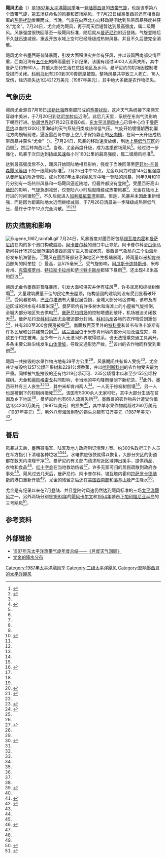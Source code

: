 {{Infobox Hurricane
| Name=飓风尤金<br />{{lang|en|Hurricane Eugene}}
| Type=飓风
| Year=1987
| Basin=EPac
| Image location=Eugene 25 july 1987 1512Z.jpg
| Image name=1987年7月25日的飓风尤金
| Formed=1987年7月22日
| Dissipated=1987年7月26日
| 1-min winds=85
| Pressure=
| Damages=142.12
| Fatalities=共三人
| Areas=墨西哥西部
| Hurricane season=[[1987年太平洋飓风季|1987年太平洋飓风季]]
}}
'''飓风尤金'''（{{lang-en|Hurricane Eugene}}）是[[1987年太平洋飓风季|1987年太平洋飓风季]]唯一[[登陸_(氣象學)|登陆]][[墨西哥|墨西哥]]的[[热带气旋|热带气旋]]，也是该季第八个热带气旋，第五场获命名的风暴和首场飓风，于7月22日经离墨西哥还有相当距离的[[热带扰动|热带扰动]]发展而成。当晚，气旋在向西北方向移动期间达到热带风暴强度并获名“尤金”。7月24日，尤金成为飓风，再于两天后短暂达到最高强度，属二级飓风。风暴强度很快回落至一级飓风标准，随后就从[[曼萨尼约|曼萨尼约]]附近登陆。气旋登陆后不久就迅速减弱，重返开放水域上空时已经降级成热带风暴，并且不久后便完全消散。

飓风尤金令墨西哥普降暴雨，引发大面积洪灾并伴有狂风，并以该国西南部灾情严重，西南沿海有[[墨西哥行政区划|五个州]]的降雨量创下新纪录。该国有超过5000人流离失所，其中曼萨尼约有60人，其他大部分生活在贫困地区及乡间。曼萨尼约的机场因控制塔受损而关闭。[[科利马州|科利马州]]有200到300套房屋被毁。整场风暴共导致三人死亡，18人受伤，经济损失达1亿4212万美元（1987年美元），其中绝大多数是农作物损失。

== 气象历史 ==
{{storm path|Eugene 1987 track.png}}
飓风尤金源自7月18日[[加勒比海|加勒比海]]西南部形成的[[热带扰动|热带扰动]]，这片天气系统接下来两天穿越中美洲，于7月20日到达[[尼加拉瓜|尼加拉瓜]]近海<ref name="HPC">{{cite report | url = http://www.wpc.ncep.noaa.gov/tropical/rain/eugene1987.html | publisher = United States Hydrometeorological Prediction Center | work = [[美国国家海洋和大气管理局|United States National Oceanic and Atmospheric Administration]] | title = Hurricane Eugene – July 22–27, 1987 | archiveurl = https://web.archive.org/web/20160304082648/http://www.wpc.ncep.noaa.gov/tropical/rain/eugene1987.html | deadurl = no | accessdate = 2016-08-28 | archivedate = 2016-03-04 | date =  }}</ref>。此后几天里，系统在东向气流影响下朝西行进。[[协调世界时|协调世界时]]7月22日凌晨0点，[[东太平洋飓风中心|东太平洋飓风中心]]已将中心位于[[曼萨尼约|曼萨尼约]]以南约1200公里海域的天气系统归类成热带低气压。气旋开始缓慢朝西北偏北方向蜿蜒前进，逼近墨西哥中部上空几乎保持静止的[[低压槽|反向槽]]，在同一天升级成热带风暴并获名“尤金”（{{lang|en|Eugene}}）。<ref name="mwr">{{cite journal | author = R.L. Cross | year = 1987 | title = Eastern North Pacific Tropical Cyclones of 1987 | journal = Monthly Weather Review | publisher = United States American Meteorological Society | volume = 116 | author2 = Eastern Pacific Hurricane Center | doi = 10.1175/1520-0493.116.10.2106.1 | issue = 10 | pages = 2106 | bibcode = 1988MWRv..116.2106C}}</ref>7月24日，风暴的移动速度放缓，到达[[冷心低压|上层低气压区]]的西侧<ref name="HPC" />，然后转向西北<ref name="EPAC HURDAT">{{cite web | author = [[国家飓风中心|National Hurricane Center]] | author2 = Hurricane Research Division | author3 = Central Pacific Hurricane Center | publisher = United States National Oceanic and Atmospheric Administration's National Weather Service | title = The Northeast and North Central Pacific hurricane database 1949–2015 | url = http://www.nhc.noaa.gov/data/hurdat/hurdat2-nepac-1949-2015-050916.txt | accessdate = 2016-08-28 | archiveurl = https://web.archive.org/web/20160614024812/http://www.nhc.noaa.gov/data/hurdat/hurdat2-nepac-1949-2015-050916.txt | deadurl = no | format = [[文本文件|TXT]] | archivedate = 2016-06-14 }}</ref>。当晚，尤金再度升级，成为[[1987年太平洋飓风季|本季]]首场飓风<ref name="mwr" />。经过进一步强化，风暴于次日达到[[最大持续风速|持续风速]]每小时160公里的最高强度，属二级飓风标准<ref name="mwr" />。

达到最高强度后不久，飓风开始同陆地相互影响，强度于当晚回落至[[萨菲尔-辛普森飓风等级|萨菲尔-辛普森飓风等级]]下的一级飓风标准<ref name="mwr" />。{{lang|en|[[协调世界时|UTC]]}}7月25日中午12点，尤金以风力时速145公里强度从[[曼萨尼约|曼萨尼约]]附近[[登陆_(气象学)|登陆]]，成为[[1987年太平洋飓风季|1987年太平洋飓风季]]中唯一登陆的风暴，同年9月和10月分别有一场热带风暴和一场飓风逼近陆地，但最终都没有登陆<ref name="mwr" />。受墨西哥高山[[测绘学|地形]]的影响，气旋急剧减弱，仅登陆六小时后就降级成热带风暴<ref name="HPC" />。尤金在陆地上行进的时间很短<ref name="VA">{{cite news | title = Hurricane Strikes Mexican coast | newspaper = ''Victoria Advocate'' | agency = United Press International | page = 21 | url = https://news.google.com/newspapers?id=MOBHAAAAIBAJ&sjid=LYAMAAAAIBAJ&pg=1295,1230588&dq=hurricane+eugene&hl=en | date = 1987-07-28 | accessdate = 2016-08-28 | archive-date = 2021-01-21 | archive-url = https://web.archive.org/web/20210121104113/https://news.google.com/newspapers?id=MOBHAAAAIBAJ&sjid=LYAMAAAAIBAJ&pg=1295%2C1230588&dq=hurricane+eugene&hl=en | dead-url = no }}</ref>，不久后就进入[[加利福尼亚湾|加利福尼亚湾]]南部。但是，风暴并未因此重新增强，而是因为距离陆地太近而继续减弱，于7月26日清晨进一步降级成热带低气压，最终于{{lang|en|UTC}}中午12点完全消散。<ref name="HPC" /><ref name="mwr" /><ref name="EPAC HURDAT" />

== 防灾措施和影响 ==
[[File:Eugene_1987_rainfall.gif|right]]
7月24日，风暴首度对墨西哥包括[[锡瓦塔内霍|锡瓦塔内霍]]和[[曼萨尼约|曼萨尼约]]在内的多个港口构成威胁。[[阿卡普尔科|阿卡普尔科]]的港口中止导航。阿卡普尔科至[[瓜伊马斯|瓜伊马斯]]间共计1520公里范围的墨西哥海军进入警戒状态，墨西哥气象局向三个沿海州份发布航海警告。<ref name="VA" />飓风在墨西哥部分沿海地区产生极端暴雨，降雨量以[[米却肯州|米却肯州]]西部角的阿奎拉（{{lang|en|Aquila}}）最高，达525毫米<ref name="HPC" />。受气旋影响，[[阿瓜斯卡连特斯州|阿瓜斯卡连特斯州]]、米却肯州、[[克雷塔罗州|克雷塔罗州]]、[[特拉斯卡拉州|特拉斯卡拉州]]和[[萨卡特卡斯州|萨卡特卡斯州]]都降下暴雨<ref name="Roth">{{cite report | author = David Roth | archiveurl = https://web.archive.org/web/20160304062449/http://www.wpc.ncep.noaa.gov/tropical/rain/tcmexicostatemaxima.gif | title = Tropical Cyclone Maxima Per Mexican State | work = Tropical Cyclone Rainfall Data | format = [[GIF|GIF]] | deadurl = no | url = http://www.wpc.ncep.noaa.gov/tropical/rain/tcmexicostatemaxima.gif | publisher = United States Hydrometeorological Prediction Center | agency = United States National Oceanic and Atmospheric Administration | accessdate = 2016-08-28 | archivedate = 2016-03-04 | date =  }}</ref>，还出现4.6米高的巨浪<ref name="VA" />。

飓风尤金令墨西哥普降暴雨，引发大面积洪灾并伴有狂风<ref name="mwr" />，许多民房和棕榈树倒塌<ref name="VA" />。大量建筑质量不佳的民宅失去屋顶，结构坚固的建筑则没有受到显著破坏<ref name="EB">{{cite news | title = Hurricane hits Mexican coast | url = https://news.google.com/newspapers?id=T_NYAAAAIBAJ&sjid=H48DAAAAIBAJ&pg=6687,2842734&dq=hurricane+eugene&hl=en | newspaper = ''Ellensburg Daily Record'' | accessdate = 2016-08-28 | agency = United Press International | date = 1987-07-28 | pages = 7 | archive-date = 2016-05-27 | archive-url = https://web.archive.org/web/20160527223120/https://news.google.com/newspapers?id=T_NYAAAAIBAJ&sjid=H48DAAAAIBAJ&pg=6687,2842734&dq=hurricane+eugene&hl=en | dead-url = no }}</ref>。受风暴影响，[[巴亚尔塔港|巴亚尔塔港]]有大量民居受损，全城大部分地区停电，该市及周边区域的洪水有46厘米深<ref name="HESCOM">{{cite news | title = Hurricane Eugene slams coast of Mexico | agency = [[合众国际社|United Press International]] | page = 4 | url = https://news.google.com/newspapers?id=pVcPAAAAIBAJ&sjid=qIYDAAAAIBAJ&pg=6592,1428853&dq=hurricane+eugene+mexico+-gulf-of+-island+-hurricane-season+-by-eugene+-to-eugene+-said-eguene+-eugene-said&hl=en | accessdate = 2016-08-28 | newspaper = The Bulletin | date = 1987-07-26 | archive-date = 2021-05-19 | archive-url = https://web.archive.org/web/20210519104941/https://news.google.com/newspapers?id=pVcPAAAAIBAJ&sjid=qIYDAAAAIBAJ&pg=6592%2C1428853&dq=hurricane+eugene+mexico+-gulf-of+-island+-hurricane-season+-by-eugene+-to-eugene+-said-eguene+-eugene-said&hl=en }}</ref>。曼萨尼约有许多树木和海滩上的小屋被气旋推倒，全城大部分地区失去供电<ref name="VA" />。[[普拉亚德奥罗国际机场|曼萨尼约机场]]的控制塔遭到破坏，机场被迫关闭数天<ref name="Del Rio News Herald">{{cite news | newspaper = ''Del Rio News-Herald'' | date = 1987-07-28 | title = Death attributed to Hurricane Eugene}}{{subscription required | via = Lexis Nexis}}</ref>。曼萨尼约至[[科利马|科利马]]因尤金被迫部分封闭。[[科利马州|科利马州]]各地的农作物受到重创<ref name="CNDA">{{cite report | title = Comisión Nacional del Agua | accessdate = 2016-03-04 | format = [[便携式文档格式|PDF]] | url = http://www.conagua.gob.mx/OCLSP07/Contenido/Documentos/ProgHidricodeJalisco2030.pdf | pages = 15, 34 | publisher = Connagua Comisión Nacional del Agua | archivedate = 2016-03-04 | deadurl = yes | archiveurl = https://web.archive.org/web/20160304030354/http://www.conagua.gob.mx/OCLSP07/Contenido/Documentos/ProgHidricodeJalisco2030.pdf | date =  }}</ref>，共有200至300套民房被毁<ref name="Del Rio News Herald" />。南面数百英里外的[[特科曼|特科曼]]和普韦布洛卡波斯有许多民居和公共建筑受损<ref name="HESCOM" />。[[格兰德河|格兰德河]]位于米却肯州境内部分河段泛滥成灾，导致五个村庄被淹，至少有一万人无法同外界取得联系，也无法搭乘交通工具离开。多条主要公路沿线发生[[山崩|山体滑坡]]，导致交通形势严峻。<ref name="UPI4">{{cite news | title = Hurricane Eugene leaves 3 dead, 18 injured | date = 1987-07-02 | author = David Kirby | agency = United Press Intentional}}</ref>该州的农作物同样受到重创<ref name="EB" />。

飓风一共摧毁的水果作物占地有39平方公里<ref name="UPIII" />，风暴期间共有18人受伤<ref name="Book">{{cite journal | title = Journal of Meteorology | year = 1987 | volume = 13 | issue = 125–134 | pages = 31}}</ref>。尤金共计摧毁约1257公顷芒果树和2291公顷香蕉，并以[[哈利斯科州|哈利斯科州]]的农作物受灾最为严重。同样被气旋摧毁的还有约219公顷可可、235公顷番木瓜和至少155公顷柠檬树。尤金和[[1987年太平洋飓风季#飓风格雷戈|飓风格雷戈]]共同影响，令当地的平均降雨量创下新纪录。<ref name="UPIII" />此外，墨西哥共有三人丧生<ref name="EB" /><ref name="Del Rio News Herald" />，其中米却肯州两人<ref name="EB" />。一人死于棕榈树倒塌<ref name="Del Rio News Herald" />，另一人也是被倒下的棕榈树砸死<ref name="EB" /><ref name="UPI4" />。该国有5000余人无家可归，其中大部分生活在贫困及乡下地区<ref name="EB" />，曼萨尼约也有60人流离失所<ref name="UPI">{{cite news | date = 1987-07-26 | newspaper = ''Logansport Pharos-Tribune'' | title = Hurricane Hits Mexico's Pacific Coast}}{{subscription required | via = Lexis Nexis}}</ref>。墨西哥的农作物共计遭受价值达1亿4200万美元（1987年美元）的损失<ref name="Book" />，其中单水果作物就超过260万美元（1987年美元）<ref name="UPIII">{{cite news | agency = United Press International | title = Fruit crop suffers $2.6 million in damages | date = 1987-07-26}}{{subscription required | via = Lexis Nexis}}</ref>，另外八套海滩别墅的损失总额有12万美元（1987年美元）<ref name="UPIIII">{{cite news | title = BC cycle | date = 1987-07-26 | agency = United Press International}}</ref>。

== 善后 ==
风暴过去后，墨西哥海军、陆军及地方政府制订清理方案。约300名政府工作人员在军方指引下清理各种垃圾<ref name="EB" /><ref name="HESCOM" />。水电供应很快就得以恢复，大部分灾区的街道都在数天内清理干净<ref name="EB" />。曼萨尼约有关部门请求附近区域伸出援手，提供药品、衣物和食品<ref name="TW">{{cite news | title = The World | url = http://articles.latimes.com/1987-07-26/news/mn-1370_1_heavy-rains | accessdate = 2016-08-28 | archiveurl = https://web.archive.org/web/20160306184636/http://articles.latimes.com/1987-07-26/news/mn-1370_1_heavy-rains | deadurl = no | newspaper = ''[[洛杉矶时报|Los Angeles Times]]'' | date = 1987-07-26 | archivedate = 2016-03-06 }}</ref>，[[红十字会|红十字会]]在当地救助伤者<ref name="UPIIII" />。许多无家可归的居民疏散到政府办事处<ref name="EB" />。飓风过去几天后，曼萨尼约、阿卡普尔科、锡瓦塔内霍和[[拉萨罗卡德纳斯|拉萨罗卡德纳斯]]的港口重新开放<ref name="UPIIII" />。尤金的残留之后还在[[美国西南部|美国西南部]]和[[落基山脉|落基山脉]]产生降水<ref name="AHL">{{cite news | title = A hurricane's legacy | newspaper = [[今日美国|USA Today]] | date = 1987-08-24}}</ref>。

尤金是有纪录以来在7月登陆、并且登陆时风速仍然达到飓风标准的三场[[太平洋飓风季|太平洋飓风]]之一，另外两场分别是[[1993年太平洋飓风季|1993年]]的[[1993年飓风卡尔文|飓风卡尔文]]和[[1954年太平洋飓风季|1954年]]袭击[[下加利福尼亚半岛|下加利福尼亚半岛]]的三号飓风<ref>{{cite book | last1 = Blake | first1 = Eric S | last2 = Gibney | first2 = Ethan J | last3 = Brown | first3 = Daniel P | last4 = Mainelli | first4 = Michelle | last5 = Franklin | first5 = James L | last6 = Kimberlain | first6 = Todd B | last7 = Hammer | first7 = Gregory R | year = 2009 | title = Tropical Cyclones of the Eastern North Pacific Basin, 1949-2006 | url = http://www.nhc.noaa.gov/pdf/TC_Book_Epac_1949-2006_hires.pdf | format = PDF | archiveurl = https://web.archive.org/web/20160304093845/http://www.nhc.noaa.gov/pdf/TC_Book_Epac_1949-2006_hires.pdf | archivedate = 2016-03-04 | deadurl = no | accessdate = 2016-08-28 }}</ref>。

== 参考资料 ==
{{Reflist|30em}}

== 外部链接 ==
{{portal|热带气旋}}
*[http://journals.ametsoc.org/doi/pdf/10.1175/1520-0493.116.10.2106.1 1987年东太平洋热带气旋年度总结——《月度天气回顾》]{{Wayback|url=http://journals.ametsoc.org/doi/pdf/10.1175/1520-0493.116.10.2106.1 |date=20200606181859 }}
*[http://www.wpc.ncep.noaa.gov/tropical/rain/eugene1987.html 尤金的降水分布]{{Wayback|url=http://www.wpc.ncep.noaa.gov/tropical/rain/eugene1987.html |date=20140721041721 }}

{{1987年太平洋飓风季}}

{{DEFAULTSORT:Eugene}}
{{Good article}}
[[Category:1987年太平洋飓风季|Category:1987年太平洋飓风季]]
[[Category:二级太平洋飓风|Category:二级太平洋飓风]]
[[Category:影响墨西哥的太平洋飓风|Category:影响墨西哥的太平洋飓风]]